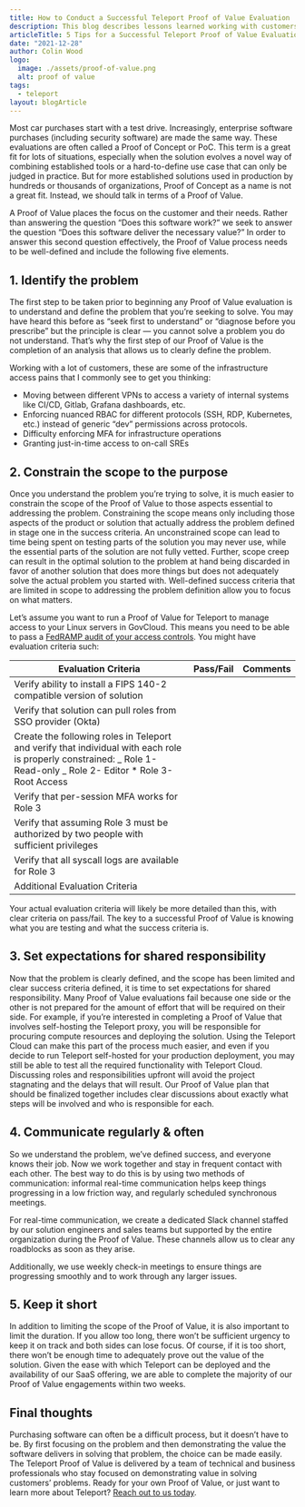 ```yaml
---
title: How to Conduct a Successful Teleport Proof of Value Evaluation
description: This blog describes lessons learned working with customers to conduct a successful Teleport Proof of Value evaluation.
articleTitle: 5 Tips for a Successful Teleport Proof of Value Evaluation
date: "2021-12-28"
author: Colin Wood
logo:
  image: ./assets/proof-of-value.png
  alt: proof of value
tags:
  - teleport
layout: blogArticle
---
```



Most car purchases start with a test drive. Increasingly, enterprise software purchases (including security software) are made the same way. These evaluations are often called a Proof of Concept or PoC. This term is a great fit for lots of situations, especially when the solution evolves a novel way of combining established tools or a hard-to-define use case that can only be judged in practice. But for more established solutions used in production by hundreds or thousands of organizations, Proof of Concept as a name is not a great fit. Instead, we should talk in terms of a Proof of Value.

A Proof of Value places the focus on the customer and their needs. Rather than answering the question “Does this software work?” we seek to answer the question “Does this software deliver the necessary value?” In order to answer this second question effectively, the Proof of Value process needs to be well-defined and include the following five elements.

## 1. Identify the problem

The first step to be taken prior to beginning any Proof of Value evaluation is to understand and define the problem that you’re seeking to solve. You may have heard this before as “seek first to understand” or “diagnose before you prescribe” but the principle is clear — you cannot solve a problem you do not understand. That’s why the first step of our Proof of Value is the completion of an analysis that allows us to clearly define the problem.

Working with a lot of customers, these are some of the infrastructure access pains that I commonly see to get you thinking:

- Moving between different VPNs to access a variety of internal systems like CI/CD, Gitlab, Grafana dashboards, etc.
- Enforcing nuanced RBAC for different protocols (SSH, RDP, Kubernetes, etc.) instead of generic “dev” permissions across protocols.
- Difficulty enforcing MFA for infrastructure operations
- Granting just-in-time access to on-call SREs

## 2. Constrain the scope to the purpose

Once you understand the problem you’re trying to solve, it is much easier to constrain the scope of the Proof of Value to those aspects essential to addressing the problem. Constraining the scope means only including those aspects of the product or solution that actually address the problem defined in stage one in the success criteria. An unconstrained scope can lead to time being spent on testing parts of the solution you may never use, while the essential parts of the solution are not fully vetted. Further, scope creep can result in the optimal solution to the problem at hand being discarded in favor of another solution that does more things but does not adequately solve the actual problem you started with. Well-defined success criteria that are limited in scope to addressing the problem definition allow you to focus on what matters.

Let’s assume you want to run a Proof of Value for Teleport to manage access to your Linux servers in GovCloud. This means you need to be able to pass a [FedRAMP audit of your access controls](https://goteleport.com/resources/white-papers/fedramp-how-to/). You might have evaluation criteria such:

| Evaluation Criteria                                                                                                                                                   | Pass/Fail | Comments |
| --------------------------------------------------------------------------------------------------------------------------------------------------------------------- | --------- | -------- |
| Verify ability to install a FIPS 140-2 compatible version of solution                                                                                                 |           |          |
| Verify that solution can pull roles from SSO provider (Okta)                                                                                                          |           |          |
| Create the following roles in Teleport and verify that individual with each role is properly constrained: _ Role 1- Read-only _ Role 2- Editor \* Role 3- Root Access |           |          |
| Verify that per-session MFA works for Role 3                                                                                                                          |           |          |
| Verify that assuming Role 3 must be authorized by two people with sufficient privileges                                                                               |           |          |
| Verify that all syscall logs are available for Role 3                                                                                                                 |           |          |
| Additional Evaluation Criteria                                                                                                                                        |           |          |

Your actual evaluation criteria will likely be more detailed than this, with clear criteria on pass/fail. The key to a successful Proof of Value is knowing what you are testing and what the success criteria is.

## 3. Set expectations for shared responsibility

Now that the problem is clearly defined, and the scope has been limited and clear success criteria defined, it is time to set expectations for shared responsibility. Many Proof of Value evaluations fail because one side or the other is not prepared for the amount of effort that will be required on their side. For example, if you’re interested in completing a Proof of Value that involves self-hosting the Teleport proxy, you will be responsible for procuring compute resources and deploying the solution. Using the Teleport Cloud can make this part of the process much easier, and even if you decide to run Teleport self-hosted for your production deployment, you may still be able to test all the required functionality with Teleport Cloud. Discussing roles and responsibilities upfront will avoid the project stagnating and the delays that will result. Our Proof of Value plan that should be finalized together includes clear discussions about exactly what steps will be involved and who is responsible for each.

## 4. Communicate regularly & often

So we understand the problem, we’ve defined success, and everyone knows their job. Now we work together and stay in frequent contact with each other. The best way to do this is by using two methods of communication: informal real-time communication helps keep things progressing in a low friction way, and regularly scheduled synchronous meetings.

For real-time communication, we create a dedicated Slack channel staffed by our solution engineers and sales teams but supported by the entire organization during the Proof of Value. These channels allow us to clear any roadblocks as soon as they arise.

Additionally, we use weekly check-in meetings to ensure things are progressing smoothly and to work through any larger issues.

## 5. Keep it short

In addition to limiting the scope of the Proof of Value, it is also important to limit the duration. If you allow too long, there won’t be sufficient urgency to keep it on track and both sides can lose focus. Of course, if it is too short, there won’t be enough time to adequately prove out the value of the solution. Given the ease with which Teleport can be deployed and the availability of our SaaS offering, we are able to complete the majority of our Proof of Value engagements within two weeks.

<EmailSubscribeViolet />

## Final thoughts

Purchasing software can often be a difficult process, but it doesn’t have to be. By first focusing on the problem and then demonstrating the value the software delivers in solving that problem, the choice can be made easily. The Teleport Proof of Value is delivered by a team of technical and business professionals who stay focused on demonstrating value in solving customers’ problems. Ready for your own Proof of Value, or just want to learn more about Teleport? [Reach out to us today](https://goteleport.com/pricing/).
